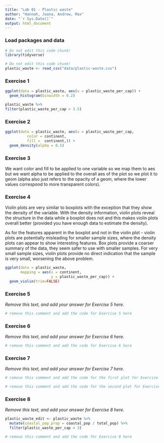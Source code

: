 ```yaml
---
title: "Lab 01 - Plastic waste"
author: "Hannah, Joana, Andrew, Max"
date: "`r Sys.Date()`"
output: html_document
---
```



### Load packages and data

```r
# Do not edit this code chunk!
library(tidyverse) 
```

```r
# Do not edit this code chunk!
plastic_waste <- read_csv("data/plastic-waste.csv")
```

### Exercise 1
```r
ggplot(data = plastic_waste, aes(x = plastic_waste_per_cap)) +
  geom_histogram(binwidth = 0.2)

plastic_waste %>%
filter(plastic_waste_per_cap > 3.5)
```
### Exercise 2

```r
ggplot(data = plastic_waste, aes(x = plastic_waste_per_cap, 
          color = continent, 
          fill =  continent,)) +
  geom_density(alpha = 0.5)
```

### Exercise 3

We want color and fill to be applied to one variable so we map them to aes but we want alpha to be applied to the overall aes of the plot so we plot it to geom (alpha also just refers to the opacity of a geom, where the lower values correspond to more transparent colors).

### Exercise 4

Violin plots are very similar to boxplots with the exception that they show the density of the variable. With the density information, violin plots reveal the structure in the data while a boxplot does not and this makes violin plots overall better (provided you have enough data to estimate the density).

As for the features apparent in the boxplot and not in the violin plot - violin plots are potentially misleading for smaller sample sizes, where the density plots can appear to show interesting features. Box plots provide a coarser summary of the data, they seem safer to use with smaller samples. For very small sample sizes, violin plots provide no direct indication that the sample is very small, worsening the above problem.

```r
ggplot(data = plastic_waste, 
       mapping = aes(x = continent, 
                     y = plastic_waste_per_cap)) +
  geom_violin(trim=FALSE)
```

### Exercise 5

*Remove this text, and add your answer for Exercise 5 here.*

```r
# remove this comment and add the code for Exercise 5 here
```

### Exercise 6

*Remove this text, and add your answer for Exercise 6 here.*

```r
# remove this comment and add the code for Exercise 6 here
```

### Exercise 7

*Remove this text, and add your answer for Exercise 7 here.*

```r
# remove this comment and add the code for the first plot for Exercise 7 here
```

```r
# remove this comment and add the code for the second plot for Exercise 7 here
```

### Exercise 8

*Remove this text, and add your answer for Exercise 8 here.*

```r
plastic_waste_edit <- plastic_waste %>% 
  mutate(coastal_pop_prop = coastal_pop / total_pop) %>%
  filter(plastic_waste_per_cap < 3)

# remove this comment and add the code for Exercise 8 here
```

